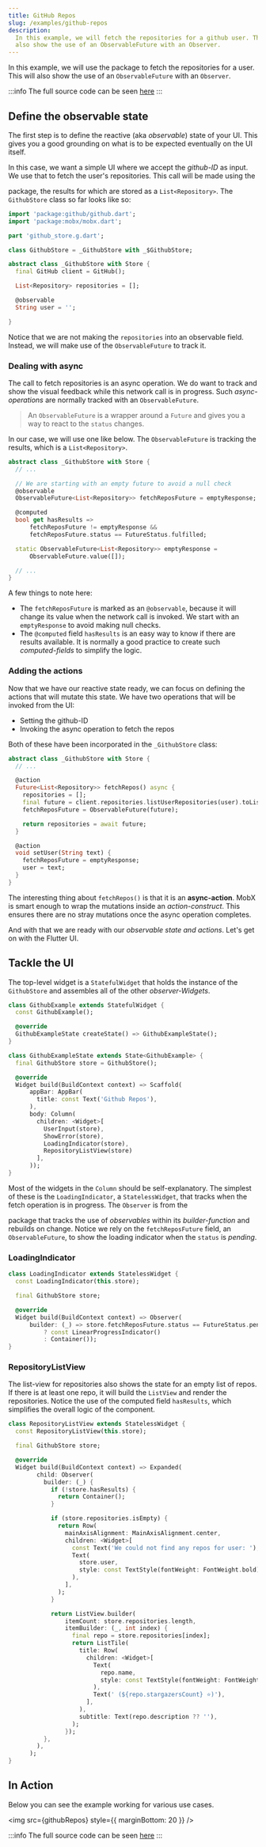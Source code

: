 ```yaml
---
title: GitHub Repos
slug: /examples/github-repos
description:
  In this example, we will fetch the repositories for a github user. This will
  also show the use of an ObservableFuture with an Observer.
---
```



In this example, we will use the <PubBadge name="github" /> package to fetch the
repositories for a user. This will also show the use of an `ObservableFuture`
with an `Observer`.

:::info The full source code can be seen
[here](https://github.com/mobxjs/mobx.dart/tree/master/mobx_examples/lib/github)
:::

## Define the observable state

The first step is to define the reactive (aka _observable_) state of your UI.
This gives you a good grounding on what is to be expected eventually on the UI
itself.

In this case, we want a simple UI where we accept the _github-ID_ as input. We
use that to fetch the user's repositories. This call will be made using the

<PubBadge name="github" /> package, the results for which are stored as a
`List<Repository>`. The `GithubStore` class so far looks like so:

```dart
import 'package:github/github.dart';
import 'package:mobx/mobx.dart';

part 'github_store.g.dart';

class GithubStore = _GithubStore with _$GithubStore;

abstract class _GithubStore with Store {
  final GitHub client = GitHub();

  List<Repository> repositories = [];

  @observable
  String user = '';

}

```

Notice that we are not making the `repositories` into an observable field.
Instead, we will make use of the `ObservableFuture` to track it.

### Dealing with async

The call to fetch repositories is an async operation. We do want to track and
show the visual feedback while this network call is in progress. Such
_async-operations_ are normally tracked with an `ObservableFuture`.

> An `ObservableFuture` is a wrapper around a `Future` and gives you a way to
> react to the `status` changes.

In our case, we will use one like below. The `ObservableFuture` is tracking the
results, which is a `List<Repository>`.

```dart
abstract class _GithubStore with Store {
  // ...

  // We are starting with an empty future to avoid a null check
  @observable
  ObservableFuture<List<Repository>> fetchReposFuture = emptyResponse;

  @computed
  bool get hasResults =>
      fetchReposFuture != emptyResponse &&
      fetchReposFuture.status == FutureStatus.fulfilled;

  static ObservableFuture<List<Repository>> emptyResponse =
      ObservableFuture.value([]);

  // ...
}

```

A few things to note here:

- The `fetchReposFuture` is marked as an `@observable`, because it will change
  its value when the network call is invoked. We start with an `emptyResponse`
  to avoid making null checks.
- The `@computed` field `hasResults` is an easy way to know if there are results
  available. It is normally a good practice to create such _computed-fields_ to
  simplify the logic.

### Adding the actions

Now that we have our reactive state ready, we can focus on defining the actions
that will mutate this state. We have two operations that will be invoked from
the UI:

- Setting the github-ID
- Invoking the async operation to fetch the repos

Both of these have been incorporated in the `_GithubStore` class:

```dart
abstract class _GithubStore with Store {
  // ...

  @action
  Future<List<Repository>> fetchRepos() async {
    repositories = [];
    final future = client.repositories.listUserRepositories(user).toList();
    fetchReposFuture = ObservableFuture(future);

    return repositories = await future;
  }

  @action
  void setUser(String text) {
    fetchReposFuture = emptyResponse;
    user = text;
  }
}

```

The interesting thing about `fetchRepos()` is that it is an **async-action**.
MobX is smart enough to wrap the mutations inside an _action-construct_. This
ensures there are no stray mutations once the async operation completes.

And with that we are ready with our _observable state and actions_. Let's get on
with the Flutter UI.

## Tackle the UI

The top-level widget is a `StatefulWidget` that holds the instance of the
`GithubStore` and assembles all of the other _observer-Widgets_.

```dart
class GithubExample extends StatefulWidget {
  const GithubExample();

  @override
  GithubExampleState createState() => GithubExampleState();
}

class GithubExampleState extends State<GithubExample> {
  final GithubStore store = GithubStore();

  @override
  Widget build(BuildContext context) => Scaffold(
      appBar: AppBar(
        title: const Text('Github Repos'),
      ),
      body: Column(
        children: <Widget>[
          UserInput(store),
          ShowError(store),
          LoadingIndicator(store),
          RepositoryListView(store)
        ],
      ));
}

```

Most of the widgets in the `Column` should be self-explanatory. The simplest of
these is the `LoadingIndicator`, a `StatelessWidget`, that tracks when the fetch
operation is in progress. The `Observer` is from the

<PubBadge name="flutter_mobx" /> package that tracks the use of _observables_ within
its _builder-function_ and rebuilds on change. Notice we rely on the `fetchReposFuture`
field, an `ObservableFuture`, to show the loading indicator when the `status` is
_pending_.

### LoadingIndicator

```dart
class LoadingIndicator extends StatelessWidget {
  const LoadingIndicator(this.store);

  final GithubStore store;

  @override
  Widget build(BuildContext context) => Observer(
      builder: (_) => store.fetchReposFuture.status == FutureStatus.pending
          ? const LinearProgressIndicator()
          : Container());
}

```

### RepositoryListView

The list-view for repositories also shows the state for an empty list of repos.
If there is at least one repo, it will build the `ListView` and render the
repositories. Notice the use of the computed field `hasResults`, which
simplifies the overall logic of the component.

```dart
class RepositoryListView extends StatelessWidget {
  const RepositoryListView(this.store);

  final GithubStore store;

  @override
  Widget build(BuildContext context) => Expanded(
        child: Observer(
          builder: (_) {
            if (!store.hasResults) {
              return Container();
            }

            if (store.repositories.isEmpty) {
              return Row(
                mainAxisAlignment: MainAxisAlignment.center,
                children: <Widget>[
                  const Text('We could not find any repos for user: '),
                  Text(
                    store.user,
                    style: const TextStyle(fontWeight: FontWeight.bold),
                  ),
                ],
              );
            }

            return ListView.builder(
                itemCount: store.repositories.length,
                itemBuilder: (_, int index) {
                  final repo = store.repositories[index];
                  return ListTile(
                    title: Row(
                      children: <Widget>[
                        Text(
                          repo.name,
                          style: const TextStyle(fontWeight: FontWeight.bold),
                        ),
                        Text(' (${repo.stargazersCount} ⭐️)'),
                      ],
                    ),
                    subtitle: Text(repo.description ?? ''),
                  );
                });
          },
        ),
      );
}

```

## In Action

Below you can see the example working for various use cases.


<img src={githubRepos} style={{ marginBottom: 20 }} />

:::info The full source code can be seen
[here](https://github.com/mobxjs/mobx.dart/tree/master/mobx_examples/lib/github)
:::
